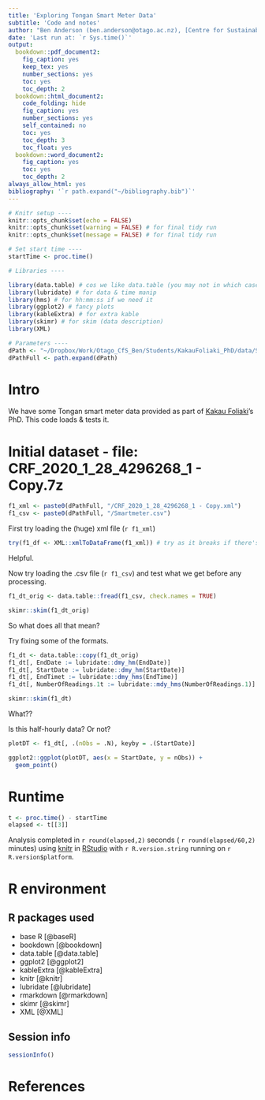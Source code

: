 ```yaml
---
title: 'Exploring Tongan Smart Meter Data'
subtitle: 'Code and notes'
author: "Ben Anderson (ben.anderson@otago.ac.nz), [Centre for Sustainability](https://www.otago.ac.nz/centre-sustainability/), University of Otago"
date: 'Last run at: `r Sys.time()`'
output:
  bookdown::pdf_document2:
    fig_caption: yes
    keep_tex: yes
    number_sections: yes
    toc: yes
    toc_depth: 2
  bookdown::html_document2:
    code_folding: hide
    fig_caption: yes
    number_sections: yes
    self_contained: no
    toc: yes
    toc_depth: 3
    toc_float: yes
  bookdown::word_document2:
    fig_caption: yes
    toc: yes
    toc_depth: 2
always_allow_html: yes
bibliography: '`r path.expand("~/bibliography.bib")`'
---
```


```r
# Knitr setup ----
knitr::opts_chunk$set(echo = FALSE)
knitr::opts_chunk$set(warning = FALSE) # for final tidy run
knitr::opts_chunk$set(message = FALSE) # for final tidy run

# Set start time ----
startTime <- proc.time()

# Libraries ----

library(data.table) # cos we like data.table (you may not in which case dplyr is fine :-)
library(lubridate) # for data & time manip
library(hms) # for hh:mm:ss if we need it
library(ggplot2) # fancy plots
library(kableExtra) # for extra kable
library(skimr) # for skim (data description)
library(XML)

# Parameters ----
dPath <- "~/Dropbox/Work/Otago_CfS_Ben/Students/KakauFoliaki_PhD/data/Smartmeter" # edit for your set up
dPathFull <- path.expand(dPath)
```


# Intro

We have some Tongan smart meter data provided as part of [Kakau Foliaki](https://www.otago.ac.nz/centre-sustainability/staff/otago678543.html)'s PhD. This code loads & tests it.

# Initial dataset - file: CRF_2020_1_28_4296268_1 - Copy.7z

```r
f1_xml <- paste0(dPathFull, "/CRF_2020_1_28_4296268_1 - Copy.xml")
f1_csv <- paste0(dPathFull, "/Smartmeter.csv")
```

First try loading the (huge) xml file (`r f1_xml`)

```r
try(f1_df <- XML::xmlToDataFrame(f1_xml)) # try as it breaks if there's an error

```

Helpful.

Now try loading the .csv file (`r f1_csv`) and test what we get before any processing.

```r
f1_dt_orig <- data.table::fread(f1_csv, check.names = TRUE)

skimr::skim(f1_dt_orig)
```

So what does all that mean?

Try fixing some of the formats.

```r
f1_dt <- data.table::copy(f1_dt_orig)
f1_dt[, EndDate := lubridate::dmy_hm(EndDate)]
f1_dt[, StartDate := lubridate::dmy_hm(StartDate)]
f1_dt[, EndTimet := lubridate::dmy_hms(EndTime)]
f1_dt[, NumberOfReadings.1t := lubridate::mdy_hms(NumberOfReadings.1)] # why is this a date? Why is it mdy???

skimr::skim(f1_dt)
```

What??

Is this half-hourly data? Or not?

```r
plotDT <- f1_dt[, .(nObs = .N), keyby = .(StartDate)]

ggplot2::ggplot(plotDT, aes(x = StartDate, y = nObs)) +
  geom_point()
```

# Runtime


```r
t <- proc.time() - startTime
elapsed <- t[[3]]
```

Analysis completed in `r round(elapsed,2)` seconds ( `r round(elapsed/60,2)` minutes) using [knitr](https://cran.r-project.org/package=knitr) in [RStudio](http://www.rstudio.com) with `r R.version.string` running on `r R.version$platform`.

# R environment

## R packages used

 * base R [@baseR]
 * bookdown [@bookdown]
 * data.table [@data.table]
 * ggplot2 [@ggplot2]
 * kableExtra [@kableExtra]
 * knitr [@knitr]
 * lubridate [@lubridate]
 * rmarkdown [@rmarkdown]
 * skimr [@skimr]
 * XML [@XML]

## Session info

```r
sessionInfo()
```

# References


